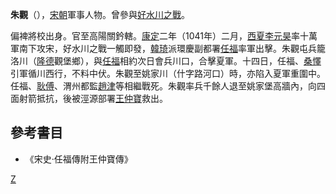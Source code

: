 '''朱觀'''（{{bd|?||?||}}），[[宋朝|宋朝]]軍事人物。曾參與[[好水川之戰|好水川之戰]]。

偏裨將校出身。官至高陽關鈐轄。[[康定_(年号)|康定]]二年（1041年）二月，[[西夏|西夏]][[李元昊|李元昊]]率十萬軍南下攻宋，好水川之戰一觸即發，[[韓琦|韓琦]]派環慶副都署[[任福|任福]]率軍出擊。朱觀屯兵籠洛川（[[隆德|隆德]]觀堡鄉），與[[任福|任福]]相約次日會兵川口，合擊夏軍。十四日，任福、[[桑懌|桑懌]]引軍循川西行，不料中伏。朱觀至姚家川（什字路河口）時，亦陷入夏軍重圍中。任福、[[耿傅|耿傅]]、渭州都監[[趙津|趙津]]等相繼戰死。朱觀率兵千餘人退至姚家堡高牆內，向四面射箭抵抗，後被涇源部署[[王仲寶|王仲寶]]救出。

==參考書目==
* 《宋史·任福傳附王仲寶傳》
{{宋朝人物小作品}}
[[Category:宋朝軍事人物|Z]]